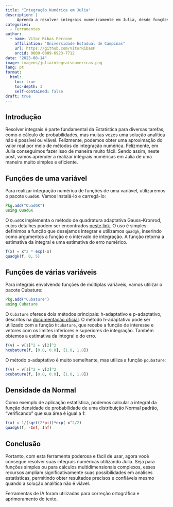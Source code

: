 ```yaml
---
title: "Integração Numérica em Julia"
description: |
     Aprenda a resolver integrais numericamente em Julia, desde funções univariadas até multivariadas de forma muito fácil e eficiente.
categories:
  - Ferramentas
author:
  - name: Vitor Ribas Perrone
    affiliation: "Universidade Estadual de Campinas"
    url: https://github.com/VitorRibasP
    orcid: 0009-0009-6923-7712
date: "2025-08-14"
image: imagens/juliaintegraisnumericas.png
lang: pt
format:
  html:
    toc: true
    toc-depth: 3
    self-contained: false
draft: true
---
```


## Introdução
::: justify
Resolver integrais é parte fundamental da Estatística para diversas tarefas, como o cálculo de probabilidades, mas muitas vezes uma solução analítica não é possível ou viável. Felizmente, podemos obter uma aproximação do valor real por meio de métodos de integração numérica. Felizmente, em Julia conseguimos fazer isso de maneira muito fácil.
Sendo assim, neste post, vamos aprender a realizar integrais numéricas em Julia de uma maneira muito simples e eficiente. 
:::

## Funções de uma variável
Para realizar integração numérica de funções de uma variável, utilizaremos o pacote `QuadGK`. Vamos instalá-lo e carregá-lo:
```julia
Pkg.add("QuadGK")
using QuadGK
```
O `QuadGK` implementa o método de quadratura adaptativa Gauss–Kronrod, cujos detalhes podem ser encontrados [neste link](https://en.wikipedia.org/wiki/Gauss%E2%80%93Kronrod_quadrature_formula).
O uso é simples: definimos a função que desejamos integrar e utilizamos `quadgk`, inserindo como argumentos a função e o intervalo de integração. A função retorna a estimativa da integral e uma estimativa do erro numérico.
```julia
f(x) = x^2 * exp(-x)
quadgk(f, 0, 5)
```

## Funções de várias variáveis 
Para integrais envolvendo funções de múltiplas variáveis, vamos utilizar o pacote Cubature:
```julia
Pkg.add("Cubature")
using Cubature 
```
O `Cubature` oferece dois métodos principais: h-adaptativo e p-adaptativo, descritos na [documentação oficial](https://github.com/JuliaMath/Cubature.jl). 
O método h-adaptativo pode ser utilizado com a função `hcubature`, que recebe a função de interesse e vetores com os limites inferiores e superiores de integração. Também obtemos a estimativa da integral e do erro.
```julia
f(v) = v[1]^2 + v[2]^2
hcubature(f, [0.0, 0.0], [1.0, 1.0])
```
O método p-adaptativo é muito semelhante, mas utiliza a função `pcubature`:
```julia
f(v) = v[1]^2 + v[2]^2
pcubature(f, [0.0, 0.0], [1.0, 1.0])
```

## Densidade da Normal
Como exemplo de aplicação estatística, podemos calcular a integral da função densidade de probabilidade de uma distribuição Normal padrão, "verificando" que sua área é igual a 1:
```julia
f(x) = 1/(sqrt(2*pi))*exp(-x^2/2)
quadgk(f, -Inf, Inf)
```
## Conclusão
::: justify
Portanto, com esta ferramenta poderosa e fácil de usar, agora você consegue resolver suas integrais numéricas utilizando Julia. Seja para funções simples ou para cálculos multidimensionais complexos, esses recursos ampliam significativamente suas possibilidades em análises estatísticas, permitindo obter resultados precisos e confiáveis mesmo quando a solução analítica não é viável.
:::

::: callout-note
Ferramentas de IA foram utilizadas para correção ortográfica e aprimoramento do texto.
:::  
